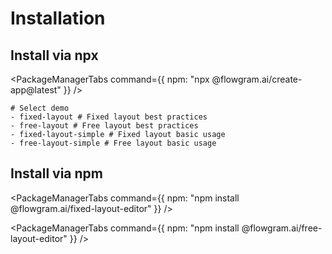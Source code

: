 # Installation


## Install via npx

<PackageManagerTabs command={{
  npm: "npx @flowgram.ai/create-app@latest"
}} />

```shell
# Select demo
- fixed-layout # Fixed layout best practices
- free-layout # Free layout best practices
- fixed-layout-simple # Fixed layout basic usage
- free-layout-simple # Free layout basic usage

```

## Install via npm

<PackageManagerTabs command={{
  npm: "npm install @flowgram.ai/fixed-layout-editor"
}} />

<PackageManagerTabs command={{
  npm: "npm install @flowgram.ai/free-layout-editor"
}} />

